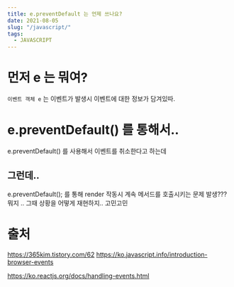 ```yaml
---
title: e.preventDefault 는 언제 쓰나요?
date: 2021-08-05
slug: "/javascript/"
tags:
  - JAVASCRIPT
---
```


# 먼저 e 는 뭐여?

`이벤트 객체 e` 는 이벤트가 발생시 이벤트에 대한 정보가 담겨있따.


# e.preventDefault() 를 통해서..

e.preventDefault() 를 사용해서 이벤트를 취소한다고 하는데


##  그런데.. 


e.preventDefault();
를 통해 render 작동시 계속 메서드를 호출시키는 문제 발생???
뭐지 .. 그때 상황을 어떻게 재현하지.. 고민고민



# 출처
https://365kim.tistory.com/62
https://ko.javascript.info/introduction-browser-events

https://ko.reactjs.org/docs/handling-events.html

